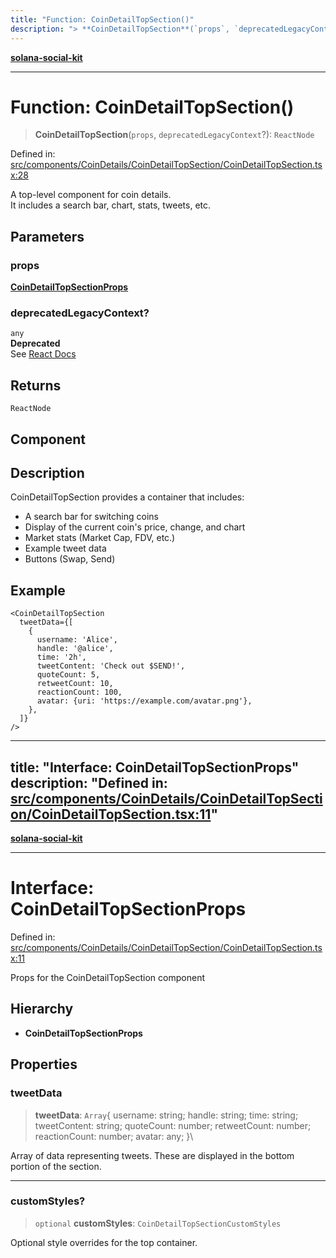 ```yaml
---
title: "Function: CoinDetailTopSection()"
description: "> **CoinDetailTopSection**(`props`, `deprecatedLegacyContext`?): `ReactNode`"
---
```


[**solana-social-kit**](../../../../README.mdx)

***

# Function: CoinDetailTopSection()

> **CoinDetailTopSection**(`props`, `deprecatedLegacyContext`?): `ReactNode`

Defined in: [src/components/CoinDetails/CoinDetailTopSection/CoinDetailTopSection.tsx:28](https://github.com/SendArcade/solana-app-kit/blob/bd4b3556b/src/components/CoinDetails/CoinDetailTopSection/CoinDetailTopSection.tsx#L28)

A top-level component for coin details.  
It includes a search bar, chart, stats, tweets, etc.

## Parameters

### props

[**CoinDetailTopSectionProps**](../interfaces/CoinDetailTopSectionProps.mdx)

### deprecatedLegacyContext?

`any`  
**Deprecated**  
See [React Docs](https://legacy.reactjs.org/docs/legacy-context.html#referencing-context-in-lifecycle-methods)

## Returns

`ReactNode`

## Component

## Description

CoinDetailTopSection provides a container that includes:
- A search bar for switching coins
- Display of the current coin's price, change, and chart
- Market stats (Market Cap, FDV, etc.)
- Example tweet data
- Buttons (Swap, Send)

## Example

```tsx
<CoinDetailTopSection
  tweetData={[
    {
      username: 'Alice',
      handle: '@alice',
      time: '2h',
      tweetContent: 'Check out $SEND!',
      quoteCount: 5,
      retweetCount: 10,
      reactionCount: 100,
      avatar: {uri: 'https://example.com/avatar.png'},
    },
  ]}
/>
```

---
title: "Interface: CoinDetailTopSectionProps"
description: "Defined in: [src/components/CoinDetails/CoinDetailTopSection/CoinDetailTopSection.tsx:11](https://github.com/SendArcade/solana-app-kit/blob/bd4b3556b/src/components/CoinDetails/CoinDetailTopSection/CoinDetailTopSection.tsx#L11)"
---

[**solana-social-kit**](../../../../README.mdx)

***

# Interface: CoinDetailTopSectionProps

Defined in: [src/components/CoinDetails/CoinDetailTopSection/CoinDetailTopSection.tsx:11](https://github.com/SendArcade/solana-app-kit/blob/bd4b3556b/src/components/CoinDetails/CoinDetailTopSection/CoinDetailTopSection.tsx#L11)

Props for the CoinDetailTopSection component

## Hierarchy

- **CoinDetailTopSectionProps**

## Properties

### tweetData

> **tweetData**: `Array`\{
  username: string;
  handle: string;
  time: string;
  tweetContent: string;
  quoteCount: number;
  retweetCount: number;
  reactionCount: number;
  avatar: any;
}\

Array of data representing tweets. These are displayed in the bottom portion of the section.

***

### customStyles?

> `optional` **customStyles**: `CoinDetailTopSectionCustomStyles`

Optional style overrides for the top container.